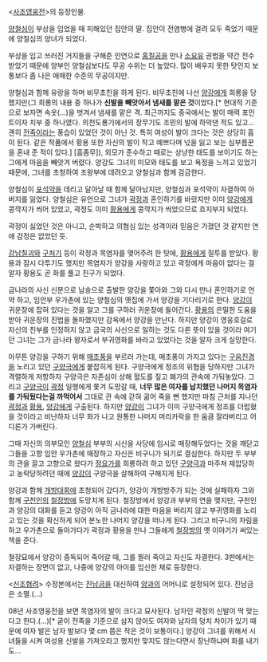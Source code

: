 <[[사조영웅전]]>의 등장인물.

[[양철심]]이 부상을 입었을 때 피해있던 집안의 딸. 집안이 전염병에 걸려 모두 죽었기 때문에 양철심의 양녀가 되었다.

부상을 입고 쓰러진 거지들을 구해준 인연으로 [[홍칠공]]을 만나 [[소요유]] 권법을 약간 전수받았기 때문에 양부인 양철심보다도 무공 수위는 더 높았다. 많이 배우지 못한 탓인지 보통보다 좀 나은 애매한 수준의 무공이지만.

양철심과 함께 유랑을 하며 비무초친을 하게 된다. 비무초친에 나선 [[양강]]에게 희롱을 당했지만(그 희롱의 내용 중 하나가 '''신발을 빼앗아서 냄새를 맡은 것'''이었다.[* 현대적 기준으로 보자면 속옷(...)을 벗겨서 냄새를 맡은 격. 최근까지도 중국에서는 발이 매력 포인트이자 치부 중 하나였다. 의천도룡기에서의 장무기도 조민의 발에 하악댄 적도 있고... 괜히 [[전족]]이라는 풍습이 있었던 것이 아닌 것. 특히 여성이 발이 크다는 것은 상당히 흠이 된다. 같은 작품에서 황용 또한 자신의 발이 작고 예쁘다며 넋을 잃고 보는 심부름꾼을 혼내 준 적이 있다.] [흠좀무]), 외모가 준수하고 때로는 상냥한 태도를 보이기도 하는 그에게 마음을 빼앗겨 버렸다. 양강도 그녀의 미모와 태도를 보고 욕정을 느끼고 있었기 때문에, 그녀를 초청하여 조왕부에 데려오고 양철심과 함께 감금한다.

양철심이 [[포석약]]을 데리고 달아날 때 함께 달아났지만, 양철심과 포석약이 자결하여 아버지를 잃었다. 양철심은 유언으로 그녀가 [[곽정]]과 혼인하기를 바랐지만 이미 [[양강]]에게 콩깍지가 씌어 있었고, 곽정도 이미 [[황용]]에게 콩깍지가 씌었으므로 흐지부지 되었다.

곽정이 싫었던 것은 아니고, 순박하고 의협심 있는 성격이라 믿음은 가졌던 것 같지만 연애 감정은 없었던 듯.

[[강남칠괴]]와 [[구처기]] 등이 곽정과 목염자를 맺어주려 한 탓에, [[황용]]에게 질투를 받았다. 황용과 잠시 다투기도 했지만 목염자가 양강을 사랑하고 있고 곽정에게 마음이 없다는 걸 알자 황용도 곧 화를 풀고 친구가 되었다.

금나라의 사신 신분으로 남송으로 출발한 양강을 쫓아와 그와 다시 만나 혼인하기로 언약 하고, 임안부 우가촌에 있는 양철심의 옛집에 가서 양강을 기다리기로 한다. [[양강]]이 귀운장에 잡혀 있다는 것을 알고 그를 구하러 귀운장에 들어간다. [[황용]]의 은밀한 도움을 받아 귀운장의 진법을 돌파했지만 감옥에서 양강을 만난다. 하지만 양강이 영웅호걸로 자신의 친부를 인정하지 않고 금국의 사신으로 일하는 것도 다른 뜻이 있을 것이라 여기던 그녀는 그가 금나라 왕자로서 부귀영화를 바라고 있었다는 것을 알자 크게 실망한다.

아무튼 양강을 구하기 위해 [[매초풍]]을 부르러 가는데, 매초풍이 가지고 있다는 [[구음진경]]을 노리고 있던 [[구양극]]에게 붙잡히게 된다. 구양극에게 정조의 위협을 당하지만 그녀가 격렬하게 저항하자 구양극은 자존심이 상해 혈도를 짚고 폐가의 관속에 가둬놓았다. 그리고 [[구양극]]이 [[곽정]] 일행에게 쫓겨 도망갈 때, '''너무 많은 여자를 납치했던 나머지 목염자를 가둬뒀다는걸 까먹어서''' 그대로 관 속에 갇혀 굶어 죽을 뻔 했지만 마침 근처를 지나던 [[곽정]]과 [[황용]], [[양강]]에게 구출된다. 하지만 [[양강]]이 그녀가 이미 구양극에게 정조를 더럽혔을 것이라고 비난하자 너무 화가 나고 원통한 나머지 머리카락을 한 움큼 잘라버리고 어디론가 가버린다.

그때 자신의 의부모인 [[양철심]] 부부의 시신을 사당에 임시로 매장해두었다는 것을 깨닫고 그들을 고향 임안 우가촌에 매장하고 자신은 비구니가 되기로 결심한다. 하지만 두 부부의 관을 끌고 고향으로 왔다가 [[정요가]]를 희롱하려 하고 있던 [[구양극]]과 마주쳐 제압당하고 농락당하려던 때에 [[양강]]이 구양극을 살해하여 구해지게 된다.

양강과 함께 [[개방]]대회에 초청되어 갔다가, 양강이 개방방주가 되는 것에 실패하자 그와 함께 [[구천인]]의 [[철장방]]에 도망치게 된다. 철장방에서 양강과 부부의 연을 맺지만, 구천인과 양강의 대화를 듣고 양강이 아직 금나라에 대한 마음을 버리지 않고 부귀영화를 노리고 있는 것을 확신하게 되어 분노한 나머지 양강을 떠나게 된다. 그리고 비구니의 차림을 하고 우가촌으로 돌아가다가 곽정과 황용을 만나 그들에게 [[철장방]]의 옛 이야기가 써있는 책을 준다.

철장묘에서 양강이 중독되어 죽어갈 때, 그를 찔러 죽이고 자신도 자결한다. 3판에서는 자결하는 장면이 없고, 나중에 양강의 아이를 임신한 채로 등장한다.

<[[신조협려]]> 수정본에서는 [[진남금]]을 대신하여 [[양과]]의 어머니로 설정되어 있다. 진남금은 소멸.(…)

08년 사조영웅전을 보면 목염자의 발이 크다고 묘사된다. 남자인 곽정의 신발이 딱 맞는다고 한다.(…)[* 굳이 전족을 기준으로 삼지 않아도 여자와 남자의 덩치 차이가 있기 때문에 여자 발은 남자 발보다 몇 cm 쯤은 작은 것이 보통이다.] 양강이 그녀를 위해서 시녀들을 시켜 여성용 신발을 가져오라고 했지만 맞지도 않는다면서 장난하냐며 화를 내기도...
